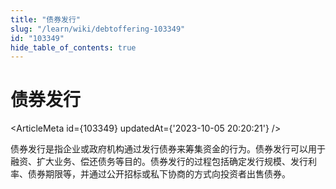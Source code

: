 ```yaml
---
title: "债券发行"
slug: "/learn/wiki/debtoffering-103349"
id: "103349"
hide_table_of_contents: true
---
```



# 债券发行

<ArticleMeta id={103349} updatedAt={'2023-10-05 20:20:21'} />
<div className='border-solid border-b border-t-0 my-4 border-[var(--ifm-color-gray-300)]' />

债券发行是指企业或政府机构通过发行债券来筹集资金的行为。债券发行可以用于融资、扩大业务、偿还债务等目的。债券发行的过程包括确定发行规模、发行利率、债券期限等，并通过公开招标或私下协商的方式向投资者出售债券。
